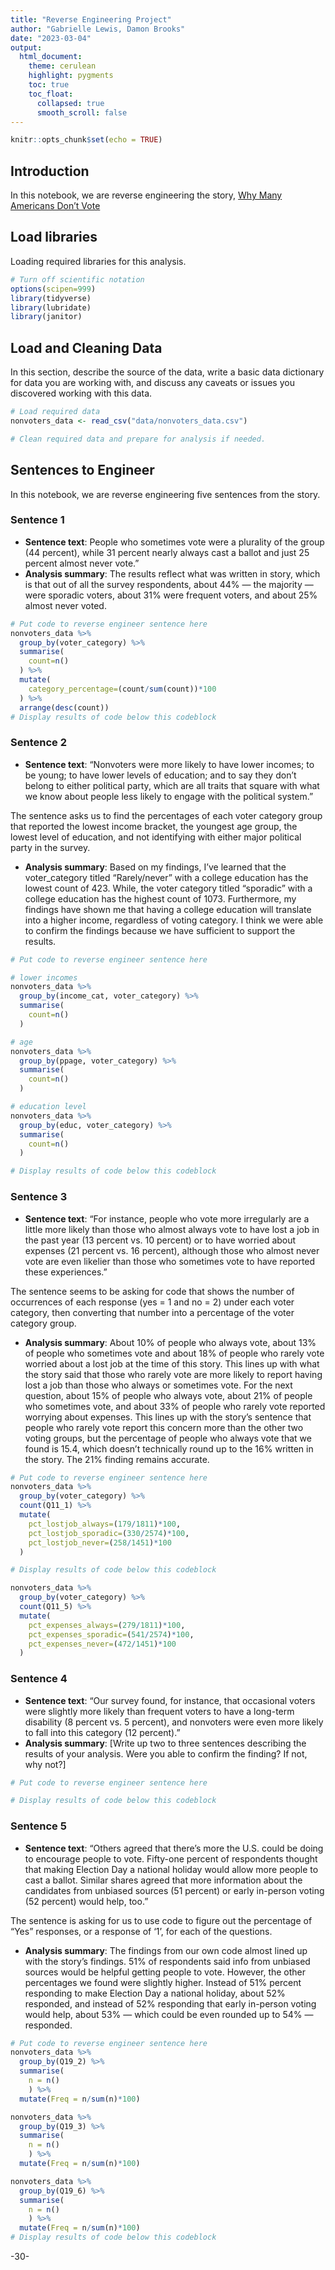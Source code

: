 ```yaml
---
title: "Reverse Engineering Project"
author: "Gabrielle Lewis, Damon Brooks"
date: "2023-03-04"
output:
  html_document:
    theme: cerulean
    highlight: pygments
    toc: true
    toc_float:
      collapsed: true
      smooth_scroll: false
---
```


```r
knitr::opts_chunk$set(echo = TRUE)
```

## Introduction 

In this notebook, we are reverse engineering the story, [Why Many Americans Don't Vote](https://projects.fivethirtyeight.com/non-voters-poll-2020-election/)

## Load libraries

Loading required libraries for this analysis.

```r
# Turn off scientific notation
options(scipen=999)
library(tidyverse)
library(lubridate)
library(janitor)
```

## Load and Cleaning Data

In this section, describe the source of the data, write a basic data dictionary for data you are working with, and discuss any caveats or issues you discovered working with this data. 

```r
# Load required data
nonvoters_data <- read_csv("data/nonvoters_data.csv")

# Clean required data and prepare for analysis if needed. 

```

## Sentences to Engineer
In this notebook, we are reverse engineering five sentences from the story.

### Sentence 1

* **Sentence text**: People who sometimes vote were a plurality of the group (44 percent), while 31 percent nearly always cast a ballot and just 25 percent almost never vote."
* **Analysis summary**: The results reflect what was written in story, which is that out of all the survey respondents, about 44% — the majority — were sporadic voters, about 31% were frequent voters, and about 25% almost never voted.

```r
# Put code to reverse engineer sentence here
nonvoters_data %>%
  group_by(voter_category) %>%
  summarise(
    count=n()
  ) %>%
  mutate(
    category_percentage=(count/sum(count))*100
  ) %>%
  arrange(desc(count))
# Display results of code below this codeblock

```

### Sentence 2

* **Sentence text**: "Nonvoters were more likely to have lower incomes; to be young; to have lower levels of education; and to say they don’t belong to either political party, which are all traits that square with what we know about people less likely to engage with the political system."

The sentence asks us to find the percentages of each voter category group that reported the lowest income bracket, the youngest age group, the lowest level of education, and not identifying with either major political party in the survey.

* **Analysis summary**: Based on my findings, I’ve learned that the voter_category titled “Rarely/never” with a college education has the lowest count of 423. While, the voter category titled “sporadic” with a college education has the highest count of 1073. Furthermore, my findings have shown me that having a college education will translate into a higher income, regardless of voting category. I think we were able to confirm the findings because we have sufficient to support the results. 

```r
# Put code to reverse engineer sentence here

# lower incomes
nonvoters_data %>%
  group_by(income_cat, voter_category) %>%
  summarise(
    count=n()
  )

# age
nonvoters_data %>%
  group_by(ppage, voter_category) %>%
  summarise(
    count=n()
  )

# education level
nonvoters_data %>%
  group_by(educ, voter_category) %>%
  summarise(
    count=n()
  )

# Display results of code below this codeblock

```

### Sentence 3

* **Sentence text**: "For instance, people who vote more irregularly are a little more likely than those who almost always vote to have lost a job in the past year (13 percent vs. 10 percent) or to have worried about expenses (21 percent vs. 16 percent), although those who almost never vote are even likelier than those who sometimes vote to have reported these experiences."

The sentence seems to be asking for code that shows the number of occurrences of each response (yes = 1 and no = 2) under each voter category, then converting that number into a percentage of the voter category group.

* **Analysis summary**: About 10% of people who always vote, about 13% of people who sometimes vote and about 18% of people who rarely vote worried about a lost job at the time of this story. This lines up with what the story said that those who rarely vote are more likely to report having lost a job than those who always or sometimes vote. For the next question, about 15% of people who always vote, about 21% of people who sometimes vote, and about 33% of people who rarely vote reported worrying about expenses. This lines up with the story's sentence that people who rarely vote report this concern more than the other two voting groups, but the percentage of people who always vote that we found is 15.4, which doesn't technically round up to the 16% written in the story. The 21% finding remains accurate.


```r
# Put code to reverse engineer sentence here
nonvoters_data %>%
  group_by(voter_category) %>%
  count(Q11_1) %>%
  mutate(
    pct_lostjob_always=(179/1811)*100,
    pct_lostjob_sporadic=(330/2574)*100,
    pct_lostjob_never=(258/1451)*100
  )

# Display results of code below this codeblock

```
```r
nonvoters_data %>%
  group_by(voter_category) %>%
  count(Q11_5) %>%
  mutate(
    pct_expenses_always=(279/1811)*100,
    pct_expenses_sporadic=(541/2574)*100,
    pct_expenses_never=(472/1451)*100
  )
```


### Sentence 4

* **Sentence text**: "Our survey found, for instance, that occasional voters were slightly more likely than frequent voters to have a long-term disability (8 percent vs. 5 percent), and nonvoters were even more likely to fall into this category (12 percent)."
* **Analysis summary**: [Write up two to three sentences describing the results of your analysis.  Were you able to confirm the finding? If not, why not?]

```r
# Put code to reverse engineer sentence here

# Display results of code below this codeblock

```

### Sentence 5

* **Sentence text**: "Others agreed that there’s more the U.S. could be doing to encourage people to vote. Fifty-one percent of respondents thought that making Election Day a national holiday would allow more people to cast a ballot. Similar shares agreed that more information about the candidates from unbiased sources (51 percent) or early in-person voting (52 percent) would help, too."

The sentence is asking for us to use code to figure out the percentage of "Yes" responses, or a response of '1', for each of the questions.

* **Analysis summary**: The findings from our own code almost lined up with the story's findings. 51% of respondents said info from unbiased sources would be helpful getting people to vote. However, the other percentages we found were slightly higher. Instead of 51% percent responding to make Election Day a national holiday, about 52% responded, and instead of 52% responding that early in-person voting would help, about 53% — which could be even rounded up to 54% — responded.

```r
# Put code to reverse engineer sentence here
nonvoters_data %>%
  group_by(Q19_2) %>%
  summarise(
    n = n()
    ) %>%
  mutate(Freq = n/sum(n)*100)

nonvoters_data %>%
  group_by(Q19_3) %>%
  summarise(
    n = n()
    ) %>%
  mutate(Freq = n/sum(n)*100)

nonvoters_data %>%
  group_by(Q19_6) %>%
  summarise(
    n = n()
    ) %>%
  mutate(Freq = n/sum(n)*100)
# Display results of code below this codeblock

```

-30-